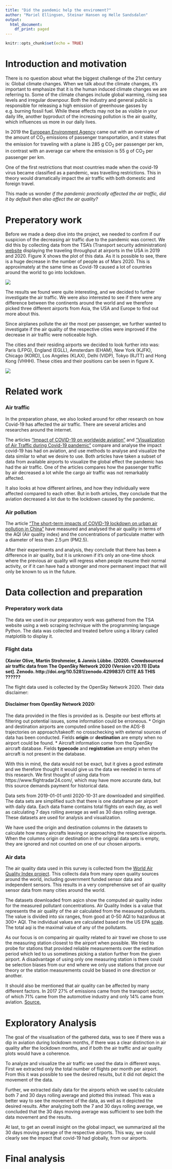 ```yaml
---
title: "Did the pandemic help the enviroment?"
author: "Mariel Ellingsen, Steinar Hansen og Helle Sandsdalen"
output:
  html_document:
    df_print: paged
---
```


```r
knitr::opts_chunk$set(echo = TRUE)
```

# Introduction and motivation



There is no question about what the biggest challenge of the 21st century is: Global climate changes. When we talk about the climate changes, 
it’s important to emphasize that it is the human induced climate changes we are referring to. Some of the climate changes include global warming, 
rising sea levels and irregular downpour. Both the industry and general public is responsible for releasing a high emission of greenhouse gasses 
by e.g. burning fossil fuel. While these effects may not be as visible in your daily life, another byproduct of the increasing pollution is the 
air quality, which influences us more in our daily lives. 

In 2019 the [European Environment Agency](https://www.eea.europa.eu/media/infographics/co2-emissions-from-passenger-transport/view) came out with 
an overview of the amount of CO$_{2}$  emissions of passenger transportation, and it states that 
the emission for traveling with a plane is 285 g CO$_{2}$ per passenger per km, in contrast with an average car where the emission is 55 g of 
CO$_{2}$ per passenger per km.  

One of the first restrictions that most countries made when the covid-19 virus became classified as a pandemic, was travelling restrictions. 
This in theory would dramatically impact the air traffic with both domestic and foreign travel. 

This made us wonder *if the pandemic practically affected the air traffic, did it by default then also affect the air quality?*


# Preperatory work

Before we made a deep dive into the project, we needed to confirm if our suspicion of the decreasing air traffic due to the pandemic was correct. 
We did this by collecting data from the TSA’s (Transport security administration) [website](https://www.tsa.gov/coronavirus/passenger-throughput) 
displaying the traveling throughput at airports in the USA in 2019 and 2020. Figure X shows the plot of this data. As it is possible to see, there 
is a huge decrease in the number of people as of Mars 2020. This is approximately at the same time as Covid-19 caused a lot of countries around the 
world to go into lockdown. 

![](../../tsa_throughput/tsa_plot_new.png) 

The results we found were quite interesting, and we decided to further investigate the air traffic. We were also interested to see if there were any 
difference between the continents around the world and we therefore picked three different airports from Asia, the USA and Europe to find out more 
about this. 

Since airplanes pollute the air the most per passenger, we further wanted to investigate if the air quality of the respective cities were improved if 
the decrease in air traffic were noticeable high.

The cities and their residing airports we decided to look further into was: Paris (LFPG), England (EGLL), Amsterdam (EHAM), New York (KJFK), Chicago 
(KORD), Los Angeles (KLAX), Delhi (VIDP), Tokyo (RJTT) and Hong Kong (VHHH). These cities and their positions can be seen in figure X.


![](../../figures/airports_placements.png) 


# Related work

### Air traffic
In the preparation phase, we also looked around for other research on how Covid-19 has affected the air traffic. There are several articles and researches
around the internet. 

The articles [“Impact of COVID-19 on worldwide aviation”](https://traffic-viz.github.io/scenarios/covid19.html)  and [“Visualization of Air Traffic during Covid-19 pandemic”](https://towardsdatascience.com/visualization-of-air-traffic-during-covid-19-pandemic-c5941b049401) 
compare and analyse the impact covid-19 has had on aviation, and use methods to analyse and visualize the data similar to what we desire to use. Both 
articles have taken a subset of data from available airports to visualize the global effect the pandemic has had the air traffic. One of the articles 
compares how the passenger traffic by air decreased a lot while the cargo air traffic was not remarkably affected.  

It also looks at how different airlines, and how they individually were affected compared to each other. But in both articles, they conclude that the 
aviation decreased a lot due to the lockdown caused by the pandemic.

### Air pollution
The article [“The short-term impacts of COVID-19 lockdown on urban air pollution in China”](https://www.nature.com/articles/s41893-020-0581-y) have 
measured and analysed the air quality in terms of the AQI (Air quality index) and the concentrations of particulate matter with a diameter of less 
than 2.5 μm (PM2.5). 

After their experiments and analysis, they conclude that there has been a difference in air quality, but it is unknown if it’s only an one-time shock 
where the previous air quality will regress when people resume their normal activity, or if it can have had a stronger and more permanent impact that 
will only be known to us in the future.


# Data collection and preparation

### Preperatory work data
The data we used in our preparatory work was gathered from the TSA website using a web scraping technique with the programming language Python. The 
data was collected and treated before using a library called matplotlib to display it.  

### Flight data 
**(Xavier Olive, Martin Strohmeier, & Jannis Lübbe. (2020). Crowdsourced air traffic data from The OpenSky Network 2020 (Version v20.11) [Data set]. Zenodo. http://doi.org/10.5281/zenodo.4299837) CITE AS THIS ??????**

The flight data used is collected by the OpenSky Network 2020. Their data disclaimer:

#### Disclaimer from OpenSky Network 2020:
The data provided in the files is provided as is. Despite our best efforts at filtering out potential issues, some information could be erroneous.
* Origin and destination airports are computed online based on the ADS-B trajectories on approach/takeoff: no crosschecking with external sources of data has been conducted. Fields **origin** or **destination** are empty when no airport could be found.
* Aircraft information come from the OpenSky aircraft database. Fields **typecode** and **registration** are empty when the aircraft is not present in the database.

With this in mind, the data would not be exact, but it gives a good estimate and we therefore thought it would give us the data we needed in terms of 
this research. We first thought of using data from  https://www.flightradar24.com/, which may have more accurate data, but this source demands payment 
for historical data. 

Data sets from 2019-01-01 until 2020-10-31 are downloaded and simplified. The data sets are simplified such that there is one dataframe per airport with 
daily data. Each data frame contains total flights on each day, as well as calculating 7 days rolling average as well as 30 days rolling average. 
These datasets are used for analysis and visualization. 

We have used the origin and destination columns in the datasets to calculate how many aircrafts leaving or approaching the respective airports. When 
the columns origin or destination in the original data sets is empty, they are ignored and not counted on one of our chosen airports.

### Air data
The air quality data used in this survey is collected from the [World Air Quality Index project](https://aqicn.org). This collects data from many open 
quality sources around the world, including government funded sensor data and independent sensors. This results in a very comprehensive set of air 
quality sensor data from many cities around the world.

The datasets downloaded from aqicn show the computed air quality index for the measured pollutant concentrations. Air Quality Index is a value that 
represents the air quality of the air calculated from the measured pollutants. The value is divided into six ranges, from good at 0-50 AQI to hazardous 
at 300+ AQI. The individual values are calculated based on the US EPA [scale](https://www.airnow.gov/aqi/aqi-basics/). The total aqi is the maximal 
value of any of the pollutants. 

As our focus is on comparing air quality related to air travel we chose to use the measuring station closest to the airport when possible. We tried to 
probe for stations that provided reliable measurements over the estimation period which led to us sometimes picking a station further from the given 
airport. A disadvantage of using only one measuring station is there could be selection biases from our end where we only use stations that prove our 
theory or the station measurements could be biased in one direction or another. 

It should also be mentioned that air quality can be affected by many different factors. In 2017 27% of emissions came from the transport sector, of 
which 71% came from the automotive industry and only 14% came from aviation. [Source.](https://www.eea.europa.eu/data-and-maps/indicators/transport-emissions-of-greenhouse-gases/transport-emissions-of-greenhouse-gases-12)

# Exploratory Analysis

The goal of the visualisation of the gathered data, was to see if there was a dip in aviation during lockdown months, if there was a clear distinction 
in air quality after the lockdown months, and if both the air traffic and air quality plots would have a coherence. 

To analyze and visualize the air traffic we used the data in different ways. First we extracted only the total number of flights per month per airport. 
From this it was possible to see the desired results, but it did not depict the movement of the data.  

Further, we extracted daily data for the airports which we used to calculate both 7 and 30 days rolling average and plotted this instead. This was a 
better way to see the movement of the data, as well as it depicted the desired results. After analyzing both the 7 and 30 days rolling average, we 
concluded that the 30 days moving average was sufficient to see both the data movement and the results. 

At last, to get an overall insight on the global impact, we summarized all the 30 days moving average of the respective airports. This way, we could 
clearly see the impact that covid-19 had globally, from our airports.  

# Final analysis


